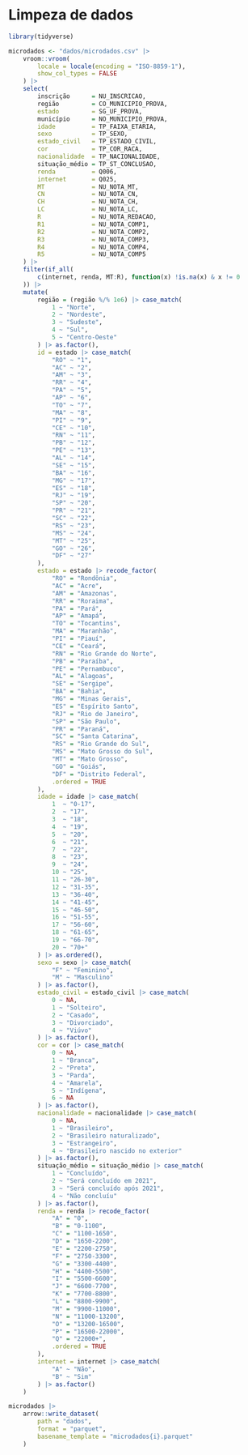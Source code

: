 # Limpeza de dados

```r
library(tidyverse)
```

```r
microdados <- "dados/microdados.csv" |>
    vroom::vroom(
        locale = locale(encoding = "ISO-8859-1"),
        show_col_types = FALSE
    ) |> 
    select(
        inscrição      = NU_INSCRICAO,
        região         = CO_MUNICIPIO_PROVA, 
        estado         = SG_UF_PROVA, 
        município      = NO_MUNICIPIO_PROVA,
        idade          = TP_FAIXA_ETARIA,
        sexo           = TP_SEXO, 
        estado_civil   = TP_ESTADO_CIVIL,
        cor            = TP_COR_RACA,
        nacionalidade  = TP_NACIONALIDADE,
        situação_médio = TP_ST_CONCLUSAO,
        renda          = Q006, 
        internet       = Q025,
        MT             = NU_NOTA_MT, 
        CN             = NU_NOTA_CN, 
        CH             = NU_NOTA_CH, 
        LC             = NU_NOTA_LC,
        R              = NU_NOTA_REDACAO, 
        R1             = NU_NOTA_COMP1,
        R2             = NU_NOTA_COMP2,
        R3             = NU_NOTA_COMP3, 
        R4             = NU_NOTA_COMP4, 
        R5             = NU_NOTA_COMP5
    ) |> 
    filter(if_all(
        c(internet, renda, MT:R), function(x) !is.na(x) & x != 0
    )) |> 
    mutate(
        região = (região %/% 1e6) |> case_match(
            1 ~ "Norte",
            2 ~ "Nordeste",
            3 ~ "Sudeste",
            4 ~ "Sul",
            5 ~ "Centro-Oeste"
        ) |> as.factor(),
        id = estado |> case_match(
            "RO" ~ "1",
            "AC" ~ "2",
            "AM" ~ "3",
            "RR" ~ "4",
            "PA" ~ "5",
            "AP" ~ "6",
            "TO" ~ "7",
            "MA" ~ "8",
            "PI" ~ "9",
            "CE" ~ "10",
            "RN" ~ "11",
            "PB" ~ "12",
            "PE" ~ "13",
            "AL" ~ "14",
            "SE" ~ "15",
            "BA" ~ "16",
            "MG" ~ "17",
            "ES" ~ "18",
            "RJ" ~ "19",
            "SP" ~ "20",
            "PR" ~ "21",
            "SC" ~ "22",
            "RS" ~ "23",
            "MS" ~ "24",
            "MT" ~ "25",
            "GO" ~ "26",
            "DF" ~ "27"
        ),
        estado = estado |> recode_factor(
            "RO" = "Rondônia",
            "AC" = "Acre",   
            "AM" = "Amazonas",
            "RR" = "Roraima",
            "PA" = "Pará",
            "AP" = "Amapá",
            "TO" = "Tocantins",
            "MA" = "Maranhão",
            "PI" = "Piauí",     
            "CE" = "Ceará",
            "RN" = "Rio Grande do Norte",
            "PB" = "Paraíba", 
            "PE" = "Pernambuco",
            "AL" = "Alagoas", 
            "SE" = "Sergipe",
            "BA" = "Bahia",
            "MG" = "Minas Gerais",
            "ES" = "Espírito Santo",  
            "RJ" = "Rio de Janeiro",
            "SP" = "São Paulo",
            "PR" = "Paraná",         
            "SC" = "Santa Catarina",
            "RS" = "Rio Grande do Sul",
            "MS" = "Mato Grosso do Sul",
            "MT" = "Mato Grosso",     
            "GO" = "Goiás",
            "DF" = "Distrito Federal",
            .ordered = TRUE
        ),
        idade = idade |> case_match(
            1  ~ "0-17", 
            2  ~ "17",
            3  ~ "18",  
            4  ~ "19",
            5  ~ "20",  
            6  ~ "21",   
            7  ~ "22",  
            8  ~ "23",
            9  ~ "24",  
            10 ~ "25", 
            11 ~ "26-30", 
            12 ~ "31-35",
            13 ~ "36-40", 
            14 ~ "41-45", 
            15 ~ "46-50", 
            16 ~ "51-55",
            17 ~ "56-60",
            18 ~ "61-65", 
            19 ~ "66-70", 
            20 ~ "70+"
        ) |> as.ordered(),
        sexo = sexo |> case_match(
            "F" ~ "Feminino",
            "M" ~ "Masculino" 
        ) |> as.factor(),
        estado_civil = estado_civil |> case_match(
            0 ~ NA,
            1 ~ "Solteiro",
            2 ~ "Casado",
            3 ~ "Divorciado",
            4 ~ "Viúvo"
        ) |> as.factor(),
        cor = cor |> case_match(
            0 ~ NA, 
            1 ~ "Branca",
            2 ~ "Preta",
            3 ~ "Parda",
            4 ~ "Amarela",
            5 ~ "Indígena",
            6 ~ NA
        ) |> as.factor(),
        nacionalidade = nacionalidade |> case_match(
            0 ~ NA,
            1 ~ "Brasileiro",
            2 ~ "Brasileiro naturalizado",
            3 ~ "Estrangeiro",
            4 ~ "Brasileiro nascido no exterior" 
        ) |> as.factor(),
        situação_médio = situação_médio |> case_match(
            1 ~ "Concluído", 
            2 ~ "Será concluído em 2021",
            3 ~ "Será concluído após 2021",  
            4 ~ "Não concluíu"
        ) |> as.factor(),
        renda = renda |> recode_factor(
            "A" = "0",           
            "B" = "0-1100",     
            "C" = "1100-1650",
            "D" = "1650-2200",   
            "E" = "2200-2750",   
            "F" = "2750-3300",
            "G" = "3300-4400",  
            "H" = "4400-5500", 
            "I" = "5500-6600",
            "J" = "6600-7700",   
            "K" = "7700-8800",   
            "L" = "8800-9900",
            "M" = "9900-11000",  
            "N" = "11000-13200", 
            "O" = "13200-16500",
            "P" = "16500-22000",
            "Q" = "22000+",
            .ordered = TRUE
        ),
        internet = internet |> case_match(
            "A" ~ "Não",
            "B" ~ "Sim" 
        ) |> as.factor()
    )
```

```r
microdados |>  
    arrow::write_dataset(
        path = "dados",
        format = "parquet",
        basename_template = "microdados{i}.parquet"
    )
```